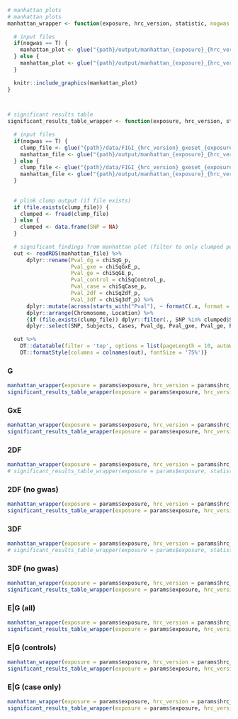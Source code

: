 ```r

# manhattan plots
# manhattan plots
manhattan_wrapper <- function(exposure, hrc_version, statistic, nogwas = F) {
  
  # input files
  if(nogwas == T) {
    manhattan_plot <- glue("{path}/output/manhattan_{exposure}_{hrc_version}_{statistic}_no_gwas.png")
  } else {
    manhattan_plot <- glue("{path}/output/manhattan_{exposure}_{hrc_version}_{statistic}.png")
  }
  
  knitr::include_graphics(manhattan_plot)
}



# significant results table
significant_results_table_wrapper <- function(exposure, hrc_version, statistic, nogwas = F) {
  
  # input files
  if(nogwas == T) {
    clump_file <- glue("{path}/data/FIGI_{hrc_version}_gxeset_{exposure}_{statistic}_no_gwas_ldclump.clumped")
    manhattan_file <- glue("{path}/output/manhattan_{exposure}_{hrc_version}_{statistic}_no_gwas_df.rds")
  } else {
    clump_file <- glue("{path}/data/FIGI_{hrc_version}_gxeset_{exposure}_{statistic}_ldclump.clumped")
    manhattan_file <- glue("{path}/output/manhattan_{exposure}_{hrc_version}_{statistic}_df.rds")
  }
  
  
  # plink clump output (if file exists)
  if (file.exists(clump_file)) {
    clumped <- fread(clump_file)
  } else {
    clumped <- data.frame(SNP = NA)
  }
  
  # significant findings from manhattan plot (filter to only clumped peaks for brevity)
  out <- readRDS(manhattan_file) %>% 
      dplyr::rename(Pval_dg = chiSqG_p, 
                    Pval_gxe = chiSqGxE_p, 
                    Pval_ge = chiSqGE_p, 
                    Pval_control = chiSqControl_p, 
                    Pval_case = chiSqCase_p,
                    Pval_2df = chiSq2df_p, 
                    Pval_3df = chiSq3df_p) %>% 
      dplyr::mutate(across(starts_with("Pval"), ~ formatC(.x, format = 'e', digits = 4))) %>% 
      dplyr::arrange(Chromosome, Location) %>%
      {if (file.exists(clump_file)) dplyr::filter(., SNP %in% clumped$SNP) else .} %>%
      dplyr::select(SNP, Subjects, Cases, Pval_dg, Pval_gxe, Pval_ge, Pval_control, Pval_case, Pval_2df, Pval_3df)
  
  out %>% 
    DT::datatable(filter = 'top', options = list(pageLength = 10, autoWidth = T)) %>% 
    DT::formatStyle(columns = colnames(out), fontSize = '75%')}
```

### G
```r
manhattan_wrapper(exposure = params$exposure, hrc_version = params$hrc_version, statistic = 'chiSqG')
significant_results_table_wrapper(exposure = params$exposure, hrc_version = params$hrc_version, statistic = 'chiSqG')
```

### GxE
```r
manhattan_wrapper(exposure = params$exposure, hrc_version = params$hrc_version, statistic = 'chiSqGxE')
significant_results_table_wrapper(exposure = params$exposure, hrc_version = params$hrc_version, statistic = 'chiSqGxE')
```

### 2DF
```r
manhattan_wrapper(exposure = params$exposure, hrc_version = params$hrc_version, statistic = 'chiSq2df')
# significant_results_table_wrapper(exposure = params$exposure, statistic = 'chiSq2df')
```

### 2DF (no gwas)
```r
manhattan_wrapper(exposure = params$exposure, hrc_version = params$hrc_version, statistic = 'chiSq2df', nogwas = T)
significant_results_table_wrapper(exposure = params$exposure, hrc_version = params$hrc_version, statistic = 'chiSq2df', nogwas = T)
```

### 3DF
```r
manhattan_wrapper(exposure = params$exposure, hrc_version = params$hrc_version, statistic = 'chiSq3df')
# significant_results_table_wrapper(exposure = params$exposure, statistic = 'chiSq3df')
```

### 3DF (no gwas)
```r
manhattan_wrapper(exposure = params$exposure, hrc_version = params$hrc_version, statistic = 'chiSq3df', nogwas = T)
significant_results_table_wrapper(exposure = params$exposure, hrc_version = params$hrc_version, statistic = 'chiSq3df', nogwas = T)
```

### E|G (all)
```r
manhattan_wrapper(exposure = params$exposure, hrc_version = params$hrc_version, statistic = 'chiSqGE')
significant_results_table_wrapper(exposure = params$exposure, hrc_version = params$hrc_version, statistic = 'chiSqGE')
```

### E|G (controls)
```r
manhattan_wrapper(exposure = params$exposure, hrc_version = params$hrc_version, statistic = 'chiSqControl')
significant_results_table_wrapper(exposure = params$exposure, hrc_version = params$hrc_version, statistic = 'chiSqControl')
```

### E|G (case only)
```r
manhattan_wrapper(exposure = params$exposure, hrc_version = params$hrc_version, statistic = 'chiSqCase')
significant_results_table_wrapper(exposure = params$exposure, hrc_version = params$hrc_version, statistic = 'chiSqCase')
```
